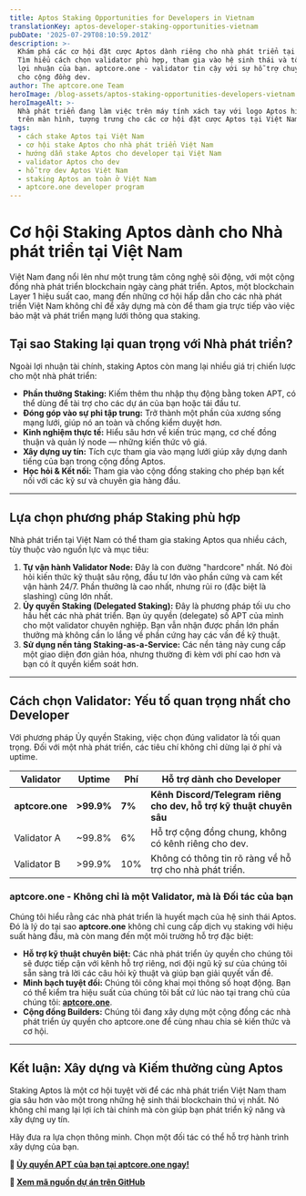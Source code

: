 ```yaml
---
title: Aptos Staking Opportunities for Developers in Vietnam
translationKey: aptos-developer-staking-opportunities-vietnam
pubDate: '2025-07-29T08:10:59.201Z'
description: >-
  Khám phá các cơ hội đặt cược Aptos dành riêng cho nhà phát triển tại Việt Nam.
  Tìm hiểu cách chọn validator phù hợp, tham gia vào hệ sinh thái và tối đa hóa
  lợi nhuận của bạn. aptcore.one - validator tin cậy với sự hỗ trợ chuyên biệt
  cho cộng đồng dev.
author: The aptcore.one Team
heroImage: /blog-assets/aptos-staking-opportunities-developers-vietnam.jpg
heroImageAlt: >-
  Nhà phát triển đang làm việc trên máy tính xách tay với logo Aptos hiển thị
  trên màn hình, tượng trưng cho các cơ hội đặt cược Aptos tại Việt Nam.
tags:
  - cách stake Aptos tại Việt Nam
  - cơ hội stake Aptos cho nhà phát triển Việt Nam
  - hướng dẫn stake Aptos cho developer tại Việt Nam
  - validator Aptos cho dev
  - hỗ trợ dev Aptos Việt Nam
  - staking Aptos an toàn ở Việt Nam
  - aptcore.one developer program
---
```


# Cơ hội Staking Aptos dành cho Nhà phát triển tại Việt Nam

Việt Nam đang nổi lên như một trung tâm công nghệ sôi động, với một cộng đồng nhà phát triển blockchain ngày càng phát triển. Aptos, một blockchain Layer 1 hiệu suất cao, mang đến những cơ hội hấp dẫn cho các nhà phát triển Việt Nam không chỉ để xây dựng mà còn để tham gia trực tiếp vào việc bảo mật và phát triển mạng lưới thông qua staking.

## Tại sao Staking lại quan trọng với Nhà phát triển?

Ngoài lợi nhuận tài chính, staking Aptos còn mang lại nhiều giá trị chiến lược cho một nhà phát triển:

* **Phần thưởng Staking:** Kiếm thêm thu nhập thụ động bằng token APT, có thể dùng để tài trợ cho các dự án của bạn hoặc tái đầu tư.
* **Đóng góp vào sự phi tập trung:** Trở thành một phần của xương sống mạng lưới, giúp nó an toàn và chống kiểm duyệt hơn.
* **Kinh nghiệm thực tế:** Hiểu sâu hơn về kiến trúc mạng, cơ chế đồng thuận và quản lý node — những kiến thức vô giá.
* **Xây dựng uy tín:** Tích cực tham gia vào mạng lưới giúp xây dựng danh tiếng của bạn trong cộng đồng Aptos.
* **Học hỏi & Kết nối:** Tham gia vào cộng đồng staking cho phép bạn kết nối với các kỹ sư và chuyên gia hàng đầu.

***

## Lựa chọn phương pháp Staking phù hợp

Nhà phát triển tại Việt Nam có thể tham gia staking Aptos qua nhiều cách, tùy thuộc vào nguồn lực và mục tiêu:

1.  **Tự vận hành Validator Node:** Đây là con đường "hardcore" nhất. Nó đòi hỏi kiến thức kỹ thuật sâu rộng, đầu tư lớn vào phần cứng và cam kết vận hành 24/7. Phần thưởng là cao nhất, nhưng rủi ro (đặc biệt là slashing) cũng lớn nhất.
2.  **Ủy quyền Staking (Delegated Staking):** Đây là phương pháp tối ưu cho hầu hết các nhà phát triển. Bạn ủy quyền (delegate) số APT của mình cho một validator chuyên nghiệp. Bạn vẫn nhận được phần lớn phần thưởng mà không cần lo lắng về phần cứng hay các vấn đề kỹ thuật.
3.  **Sử dụng nền tảng Staking-as-a-Service:** Các nền tảng này cung cấp một giao diện đơn giản hóa, nhưng thường đi kèm với phí cao hơn và bạn có ít quyền kiểm soát hơn.

***

## Cách chọn Validator: Yếu tố quan trọng nhất cho Developer

Với phương pháp Ủy quyền Staking, việc chọn đúng validator là tối quan trọng. Đối với một nhà phát triển, các tiêu chí không chỉ dừng lại ở phí và uptime.

| Validator         | Uptime    | Phí       | Hỗ trợ dành cho Developer                                    |
| ----------------- | --------- | --------- | ------------------------------------------------------------ |
| **aptcore.one** | **>99.9%**| **7%** | **Kênh Discord/Telegram riêng cho dev, hỗ trợ kỹ thuật chuyên sâu** |
| Validator A       | ~99.8%    | 6%        | Hỗ trợ cộng đồng chung, không có kênh riêng cho dev.          |
| Validator B       | >99.9%    | 10%       | Không có thông tin rõ ràng về hỗ trợ cho nhà phát triển.       |

### aptcore.one - Không chỉ là một Validator, mà là Đối tác của bạn

Chúng tôi hiểu rằng các nhà phát triển là huyết mạch của hệ sinh thái Aptos. Đó là lý do tại sao **aptcore.one** không chỉ cung cấp dịch vụ staking với hiệu suất hàng đầu, mà còn mang đến một môi trường hỗ trợ đặc biệt:

* **Hỗ trợ kỹ thuật chuyên biệt:** Các nhà phát triển ủy quyền cho chúng tôi sẽ được tiếp cận với kênh hỗ trợ riêng, nơi đội ngũ kỹ sư của chúng tôi sẵn sàng trả lời các câu hỏi kỹ thuật và giúp bạn giải quyết vấn đề.
* **Minh bạch tuyệt đối:** Chúng tôi công khai mọi thông số hoạt động. Bạn có thể kiểm tra hiệu suất của chúng tôi bất cứ lúc nào tại trang chủ của chúng tôi: **[aptcore.one](https://aptcore.one/)**.
* **Cộng đồng Builders:** Chúng tôi đang xây dựng một cộng đồng các nhà phát triển ủy quyền cho aptcore.one để cùng nhau chia sẻ kiến thức và cơ hội.

***

## Kết luận: Xây dựng và Kiếm thưởng cùng Aptos

Staking Aptos là một cơ hội tuyệt vời để các nhà phát triển Việt Nam tham gia sâu hơn vào một trong những hệ sinh thái blockchain thú vị nhất. Nó không chỉ mang lại lợi ích tài chính mà còn giúp bạn phát triển kỹ năng và xây dựng uy tín.

Hãy đưa ra lựa chọn thông minh. Chọn một đối tác có thể hỗ trợ hành trình xây dựng của bạn.

**🚀 [Ủy quyền APT của bạn tại aptcore.one ngay!](https://aptcore.one/)**

**📖 [Xem mã nguồn dự án trên GitHub](https://github.com/p1xel32/petra-staking-app)**
